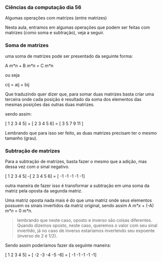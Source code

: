 




### Ciências da computação dia 56

Algumas operações com matrizes (entre matrizes)

Nesta aula, entramos em algumas operações que podem ser feitas com
matrizes (como soma e subtração), veja a seguir.








### Soma de matrizes

uma soma de matrizes pode ser presentado da seguinte forma:

A *m\*n* + B *m\*n =* C *m\*n*

ou seja

cij = aij + bij

Que traduzindo quer dizer que, para somar duas matrizes basta criar uma
terceira onde cada posição é resultado da soma dos elementos das mesmas
posições das outras duas matrizes.

sendo assim:

\[ 1 2 3 4 5\] + \[ 2 3 4 5 6\] = \[ 3 5 7 9 11 \]

Lembrando que para isso ser feito, as duas matrizes precisam ter o mesmo
tamanho (grau).








### Subtração de matrizes

Para a subtração de matrizes, basta fazer o mesmo que a adição, mas
dessa vez com o sinal negativo.

\[ 1 2 3 4 5\] -\[ 2 3 4 5 6\] = \[ -1 -1 -1 -1 -1\]

outra maneira de fazer isso é transformar a subtração em uma soma da
matriz pela oposta da segunda matriz.

Uma matriz oposta nada mais é do que uma matriz onde seus elementos
possuem os sinais invertidos da matriz original, sendo assim A *m\*x* +
(-A) *m\*n* = 0 *m\*n.*

> lembrando que neste caso, oposto e inverso são coisas diferentes.
> Quando dizemos oposto, neste caso, queremos o valor com seu sinal
> invertido, já no caso de inverso estaríamos invertendo seu expoente
> (inverso de 2 é 1/2).

Sendo assim poderíamos fazer da seguinte maneira:

\[ 1 2 3 4 5\] + \[ -2 -3 -4 -5 -6\] = \[ -1 -1 -1 -1 -1\]


